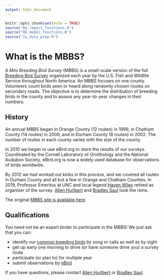 ```yaml
---
output: html_document
---
```


```r
knitr::opts_chunk$set(echo = TRUE)
source("0a_report_functions.R")
source("0b_model_functions.R")
source("1a_data_prep.R")
```

# What is the MBBS?

A *Mini Breeding Bird Survey* (MBBS) is a small-scale version of the full 
[Breeding Bird Survey](https://www.pwrc.usgs.gov/bbs/)
organized each year by the U.S. Fish and Wildlife Service throughout North America.
An MBBS focuses on one county.
Volunteers count birds seen or heard
along randomly chosen routes on secondary roads.
The objective is to determine the distribution of breeding birds in the county
and to assess any year-to-year changes in their numbers. 

## History 

An annual MBBS began in Orange County (12 routes) in 1999,
in Chatham County (14 routes) in 2000,
and in Durham County (8 routes) in 2002.
The number of routes in each county varies with the size of the county.

In 2010 we began to use eBird.org to store the results of our surveys.
Coordinated by the Cornell Laboratory of Ornithology and the National Audubon Society,
eBird.org is now a widely used database for observations of birds worldwide.

By 2012 we had worked out kinks in this process,
and we covered all routes in Durham County
and all but a few in Orange and Chatham Counties.
In 2019, Professor Emeritus at UNC and local legend 
[Haven Wiley](http://rhwiley.bio.unc.edu/) retired as organizer of the survey.
[Allen Hurlbert](http://labs.bio.unc.edu/hurlbert/index.html)
and
[Bradley Saul](https://functionalstatistics.com/)
took the reins.

The original [MBBS site is available here](old-mbbs/index.html).

## Qualifications

You need not be an expert birder to participate in the MBBS!
We just ask that you can:

* identify our [common breeding birds](mbbsbirds.html) by song or calls as well as by sight
* get up early one morning to drive (or have someone drive you) a survey route
* participate (or plan to) for multiple year
* submit observations by [eBird](https://ebird.org)

If you have questions,
please contact
<a href="mailto:hurlbert@bio.unc.edu">Allen Hurlbert</a>
or
<a href="mailto:bradleysaul@gmail.com">Bradley Saul</a>.
